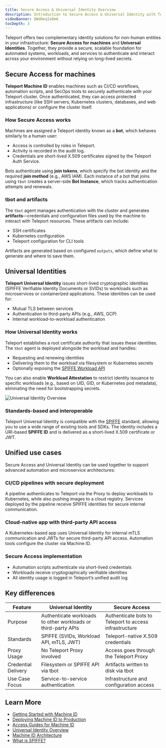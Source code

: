 ```yaml
---
title: Secure Access & Universal Identity Overview
description: Introduction to Secure Access & Universal Identity with Teleport, including key concepts, architecture, and use cases.
videoBanner: QWd0eqIa9mA
tocDepth: 3
---
```


Teleport offers two complementary identity solutions for non-human entities in your infrastructure: **Secure Access for machines** and **Universal Identities**. 
Together, they provide a secure, scalable foundation for automated systems, workloads, and services to authenticate and interact across your environment without relying on long-lived secrets.

## Secure Access for machines

**Teleport Machine ID** enables machines such as CI/CD workflows, automation scripts, and SecOps tools to securely authenticate with your Teleport cluster. 
Once authenticated, they can access protected infrastructure (like SSH servers, Kubernetes clusters, databases, and web applications) or configure the cluster itself.

### How Secure Access works

Machines are assigned a Teleport identity known as a **bot**, which behaves similarly to a human user:

- Access is controlled by roles in Teleport.
- Activity is recorded in the audit log.
- Credentials are short-lived X.509 certificates signed by the Teleport Auth Service.

Bots authenticate using **join tokens**, which specify the bot identity and the required **join method** (e.g., AWS IAM). Each instance of a bot that joins using `tbot` creates a server-side **Bot Instance**, which tracks authentication attempts and renewals.

### tbot and artifacts

The `tbot` agent manages authentication with the cluster and generates **artifacts**—credentials and configuration files used by the machine to interact with Teleport resources. 
These artifacts can include:

- SSH certificates
- Kubernetes configuration
- Teleport configuration for CLI tools

Artifacts are generated based on configured `outputs`, which define what to generate and where to save them.

## Universal Identities

**Teleport Universal Identity** issues short-lived cryptographic identities (SPIFFE Verifiable Identity Documents or SVIDs) to workloads such as microservices or containerized applications. These identities can be used for:

- Mutual TLS between services
- Authentication to third-party APIs (e.g., AWS, GCP)
- Internal workload-to-workload authentication

### How Universal Identity works

Teleport establishes a root certificate authority that issues these identities. The `tbot` agent is deployed alongside the workload and handles:

- Requesting and renewing identities
- Delivering them to the workload via filesystem or Kubernetes secrets
- Optionally exposing the [SPIFFE Workload API](https://github.com/spiffe/spiffe/blob/main/standards/SPIFFE_Workload_API.md)

You can also enable **Workload Attestation** to restrict identity issuance to specific workloads (e.g., based on UID, GID, or Kubernetes pod metadata), eliminating the need for bootstrapping secrets.

![Universal Identity Overview](../../../img/workload-identity/intro-diagram.png)

### Standards-based and interoperable

Teleport Universal Identity is compatible with the [SPIFFE](../../machine-workload-identity/quick-links/spiffe.mdx) standard, allowing you to use a wide range of existing tools and SDKs. The identity includes a URI-based **SPIFFE ID** and is delivered as a short-lived X.509 certificate or JWT.

## Unified use cases

Secure Access and Universal Identity can be used together to support advanced automation and microservice architectures:

### CI/CD pipelines with secure deployment

A pipeline authenticates to Teleport via the Proxy to deploy workloads to Kubernetes, while also pushing images to a cloud registry. Services deployed by the pipeline receive SPIFFE identities for secure internal communication.

### Cloud-native app with third-party API access

A Kubernetes-based app uses Universal Identity for internal mTLS communication and JWTs for secure third-party API access. Automation tools configure the cluster via Machine ID.

### Secure Access implementation

- Automation scripts authenticate via short-lived credentials
- Workloads receive cryptographically verifiable identities
- All identity usage is logged in Teleport’s unified audit log

## Key differences

| Feature | Universal Identity | Secure Access |
|---------|------------------------------|--------------------------------|
| Purpose | Authenticate workloads to other workloads or third-party APIs | Authenticate bots to Teleport to access infrastructure |
| Standards | SPIFFE (SVIDs, Workload API, mTLS, JWT) | Teleport-native X.509 credentials |
| Proxy Usage | No Teleport Proxy involved | Access goes through the Teleport Proxy |
| Credential Delivery | Filesystem or SPIFFE API via tbot | Artifacts written to disk via tbot |
| Use Case Focus | Service-to-service authentication | Infrastructure and configuration access |

## Learn More

- [Getting Started with Machine ID](./getting-started.mdx)
- [Deploying Machine ID to Production](../../machine-workload-identity/guides/deployment/deployment.mdx)
- [Access Guides for Machine ID](../guides/access-guides/access-guides.mdx)
- [Universal Identity Overview](../../machine-workload-identity/workload-identity/getting-started.mdx)
- [Machine ID Architecture](../../reference/architecture/machine-id-architecture.mdx)
- [What is SPIFFE?](../../machine-workload-identity/quick-links/spiffe.mdx)
